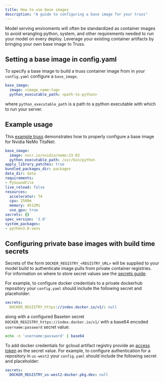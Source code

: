 ```yaml
---
title: How to use base images
description: "A guide to configuring a base image for your truss"
---
```



Model serving enviroments will often be standardized as container images to avoid wrangling python, system, and other requirements needed to run your model on every deploy.
Leverage your existing container artifacts by bringing your own base image to Truss.

## Setting a base image in config.yaml

To specify a base image to build a truss container image from in your `config.yaml` configure a `base_image`.

```yaml config.yaml
base_image:
  image: <image_name:tag>
  python_executable_path: <path-to-python>
```

where `python_executable_path` is a path to a python executable with which to run your server.

## Example usage

This [example truss](https://github.com/basetenlabs/truss/tree/main/examples/nemo-titanet) demonstrates how to properly configure a base image for Nvidia NeMo TitaNet:

```yaml config.yaml
base_image:
  image: nvcr.io/nvidia/nemo:23.03
  python_executable_path: /usr/bin/python
apply_library_patches: true
bundled_packages_dir: packages
data_dir: data
requirements:
- PySoundFile
live_reload: false
resources:
  accelerator: T4
  cpu: 2500m
  memory: 4512Mi
  use_gpu: true
secrets: {}
spec_version: '2.0'
system_packages:
- python3.8-venv
```

## Configuring private base images with build time secrets

Secrets of the form `DOCKER_REGISTRY_<REGISTRY_URL>` will be supplied to your model build to authenticate image pulls from private container registries.
For information on where to store secret values see the [secrets guide](/guides/secrets#storing-secrets-on-your-remote).

For example, to configure docker credentials to a private dockerhub repository your `config.yaml` should include the following secret and placeholder:

```yaml config.yaml
secrets:
  DOCKER_REGISTRY_https://index.docker.io/v1/: null
```

along with a configured Baseten secret `DOCKER_REGISTRY_https://index.docker.io/v1/` with a base64 encoded `username:password` secret value:

```sh
echo -n 'username:password' | base64
```

To add docker credentials for gcloud artifact registry provide an [access token](https://cloud.google.com/artifact-registry/docs/docker/authentication#token) as the secret value.
For example, to configure authentication for a repository in `us-west2` your `config.yaml` should include the following secret and placeholder:

```yaml config.yaml
secrets:
  DOCKER_REGISTRY_us-west2-docker.pkg.dev: null
```
